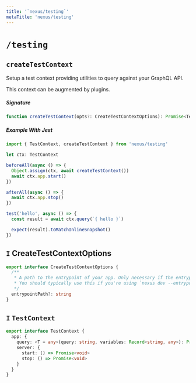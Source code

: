 ```yaml
---
title: '`nexus/testing`'
metaTitle: 'nexus/testing'
---
```


# `/testing`

## `createTestContext`

Setup a test context providing utilities to query against your GraphQL API.

This context can be augmented by plugins.

##### Signature

```ts
function createTestContext(opts?: CreateTestContextOptions): Promise<TestContext>
```

##### Example With Jest

```ts
import { TestContext, createTestContext } from 'nexus/testing'

let ctx: TestContext

beforeAll(async () => {
  Object.assign(ctx, await createTestContext())
  await ctx.app.start()
})

afterAll(async () => {
  await ctx.app.stop()
})

test('hello', async () => {
  const result = await ctx.query(`{ hello }`)

  expect(result).toMatchInlineSnapshot()
})
```

## `I` CreateTestContextOptions

```ts
export interface CreateTestContextOptions {
  /**
   * A path to the entrypoint of your app. Only necessary if the entrypoint falls outside of Nexus convention.
   * You should typically use this if you're using `nexus dev --entrypoint` or `nexus build --entrypoint`.
   */
  entrypointPath?: string
}
```

## `I` `TestContext`

```ts
export interface TestContext {
  app: {
    query: <T = any>(query: string, variables: Record<string, any>): Promise<T>
    server: {
      start: () => Promise<void>
      stop: () => Promise<void>
    }
  }
}
```
